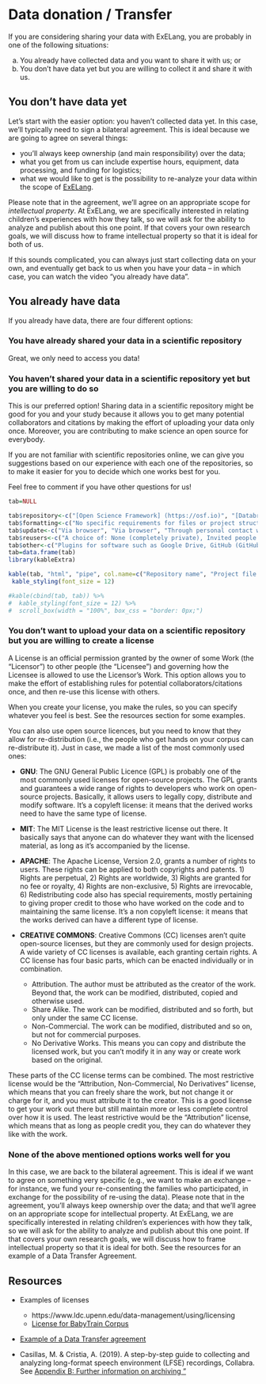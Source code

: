 # Data donation / Transfer {#datadonation}

If you are considering sharing your data with ExELang, you are probably in one of the following situations: 

a) You already have collected data and you want to share it with us; or
b) You don't have data yet but you are willing to collect it and share it with us.
 
## You don’t have data yet

Let’s start with the easier option: you haven’t collected data yet. 
In this case, we'll typically need to sign a bilateral agreement. This is ideal because we are going to agree on several things:

- you'll always keep ownership (and main responsibility) over the data;
- what you get from us can include expertise hours, equipment, data processing, and funding for logistics;
- what we would like to get is the possibility to re-analyze your data within the scope of [ExELang](https://drive.google.com/file/d/1k52yK1FYI76MlXtF4iWzuTlXFlETo6nu/view).

Please note that in the agreement, we'll agree on an appropriate scope for *intellectual property*. At ExELang, we are specifically interested in relating children's experiences with how they talk, so we will ask for the ability to analyze and publish about this one point. If that covers your own research goals, we will discuss how to frame intellectual property so that it is ideal for both of us. 

If this sounds complicated, you can always just start collecting data on your own, and eventually get back to us when you have your data -- in which case, you can watch the video “you already have data”. 
 
## You already have data

If you already have data, there are four different options:
 
### You have already shared your data in a scientific repository

Great, we only need to access you data!

### You haven’t shared your data in a scientific repository yet but you are willing to do so

This is our preferred option! Sharing data in a scientific repository might be good for you and your study because it allows you to get many potential collaborators and citations by making the effort of uploading your data only once. Moreover, you are contributing to make science an open source for everybody. 

If you are not familiar with scientific repositories online, we can give you suggestions based on our experience with each one of the repositories, so to make it easier for you to decide which one works best for you. 

Feel free to comment if you have other questions for us!

\tiny

```r

tab=NULL

tab$repository<-c("[Open Science Framework] (https://osf.io)", "[Databrary] (https://nyu.databrary.org)", "[HomeBank] (https://homebank.talkbank.org)", "[The Language Archive] (https://archive.mpi.nl/tla/)")
tab$formatting<-c("No specific requirements for files or project structure", "Some aspects of project structure specified", "Project structure and file structure must follow one specific format", "Some aspects of project structure specified")
tab$update<-c("Via browser", "Via browser", "Through personal contact with HomeBank personnel", "Via browser")
tab$reusers<-c("A choice of: None (completely private), Invited people can read (and write), Anyone can read", "A choice of: None (completely private), Invited people can read (and write), Anyone can read", "A choice of: None (completely private); Any HomeBank member can read; Selected HomeBank members can read; Anyone can read", "A choice of: None (completely private), Invited people can read (and write), Anyone can read")
tab$other<-c("Plugins for software such as Google Drive, GitHub (GitHub, 2018), and others; Storage in USA or Europe", "Data annotation with Datavyu software (Datavyu Team, 2014), some APIs", "Data annotation and analyses with CLAN software", "Data annotation with ELAN software")
tab=data.frame(tab)
library(kableExtra)

kable(tab, "html", "pipe", col.name=c("Repository name", "Project file Formatting", "How to update data", "Data access by non-curators", "Other features"), align=c("l", "l", "l", "l", "l"))  %>%
 kable_styling(font_size = 12)

#kable(cbind(tab, tab)) %>%
#  kable_styling(font_size = 12) %>%
#  scroll_box(width = "100%", box_css = "border: 0px;")

```
\normalsize


### You don’t want to upload your data on a scientific repository but you are willing to create a license

A License is an official permission granted by the owner of some Work (the “Licensor”) to other people (the “Licensee”) and governing how the Licensee is allowed to use the Licensor’s Work. 
This option allows you to make the effort of establishing rules for potential collaborators/citations once, and then re-use this license with others.
 
When you create your license, you make the rules, so you can specify whatever you feel is best. See the resources section for some examples.


You can also use open source licences, but you need to know that they allow for re-distribution (i.e., the people who get hands on your corpus can re-distribute it). Just in case, we made a list of the most commonly used ones:
 
- **GNU**: The GNU General Public Licence (GPL) is probably one of the most commonly used licenses for open-source projects. The GPL grants and guarantees a wide range of rights to developers who work on open-source projects. Basically, it allows users to legally copy, distribute and modify software. It’s a copyleft license: it means that the derived works need to have the same type of license.
- **MIT**: The MIT License is the least restrictive license out there. It basically says that anyone can do whatever they want with the licensed material, as long as it’s accompanied by the license.
- **APACHE**: The Apache License, Version 2.0, grants a number of rights to users. These rights can be applied to both copyrights and patents. 1) Rights are perpetual, 2) Rights are worldwide, 3) Rights are granted for no fee or royalty, 4) Rights are non-exclusive, 5) Rights are irrevocable, 6) Redistributing code also has special requirements, mostly pertaining to giving proper credit to those who have worked on the code and to maintaining the same license. It’s a non copyleft license: it means that the works derived can have a different type of license. 
- **CREATIVE COMMONS**: Creative Commons (CC) licenses aren’t quite open-source licenses, but they are commonly used for design projects. A wide variety of CC licenses is available, each granting certain rights. A CC license has four basic parts, which can be enacted individually or in combination.
    
    - Attribution. The author must be attributed as the creator of the work. Beyond that, the work can be modified, distributed, copied and otherwise used.
    - Share Alike. The work can be modified, distributed and so forth, but only under the same CC license.
    - Non-Commercial. The work can be modified, distributed and so on, but not for commercial purposes. 
    - No Derivative Works. This means you can copy and distribute the licensed work, but you can’t modify it in any way or create work based on the original.

These parts of the CC license terms can be combined. The most restrictive license would be the “Attribution, Non-Commercial, No Derivatives” license, which means that you can freely share the work, but not change it or charge for it, and you must attribute it to the creator. This is a good license to get your work out there but still maintain more or less complete control over how it is used. The least restrictive would be the “Attribution” license, which means that as long as people credit you, they can do whatever they like with the work.
 
### None of the above mentioned options works well for you

In this case, we are back to the bilateral agreement. This is ideal if we want to agree on something very specific (e.g., we want to make an exchange -- for instance, we fund your re-consenting the families who participated, in exchange for the possibility of re-using the data). Please note that in the agreement, you'll always keep ownership over the data; and that we'll agree on an appropriate scope for intellectual property. At ExELang, we are specifically interested in relating children's experiences with how they talk, so we will ask for the ability to analyze and publish about this one point. If that covers your own research goals, we will discuss how to frame intellectual property so that it is ideal for both. See the resources for an example of a Data Transfer Agreement.


## Resources
- Examples of licenses
    - https://www.ldc.upenn.edu/data-management/using/licensing
    - [License for BabyTrain Corpus](https://docs.google.com/document/d/1RdR3c-LPkhBSqRoH1Wapf_G26v82LkOr47puQhTQqYU/edit)

- [Example of a Data Transfer agreement](https://www.dropbox.com/s/wnaxe7shmovhk80/20210629_collaboration%20agreement_final%20EN.docx?dl=0)

- Casillas, M. & Cristia, A. (2019). A step-by-step guide to collecting and analyzing long-format speech environment (LFSE) recordings, Collabra. See [Appendix B: Further information on archiving
"](https://ucp.silverchair-cdn.com/ucp/content_public/journal/collabra/5/1/10.1525_collabra.209/3/collabra-5-209-s1.pdf?Expires=1633594641&Signature=qXacU15L3LUAaJ6CQKPyRT-EsW-UqBjJChdbm7fV~3XL6AKuqoqHHQmCTgW4kq84BwU1qqp-aAifxumuROnCH8lKVpQs9k4IbtRqDwt0ztu5Z2eMYifvwCgLypw94Vt13D3wcnvvRI7CcskqWBWuRP0CwSpN9BTsCpheUfk0wBAoherLQvhQbaRzVvn6TDQhAFNfDa7Azyvnw8kBaX2JQx1EkigRgDtCJ54B36-0wD7JscvrVkWJ3GJXni-AuxuXihf4ezjSdsTg8xYOCcTcf4JJBrQjFL-2LSLiRfo2OgMFxw6w~96F~NoLhWeT9P7~KhLpOJ6aC0tTr-QuYsIB3Q__&Key-Pair-Id=APKAIE5G5CRDK6RD3PGA)
